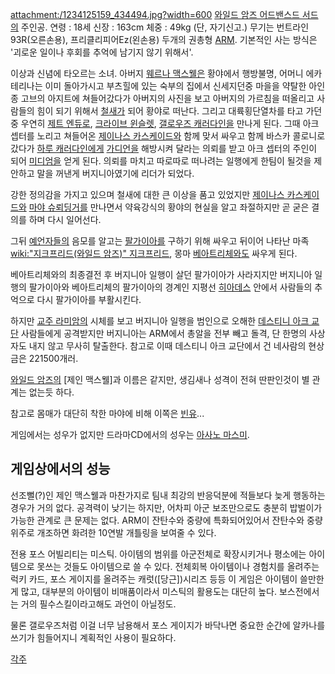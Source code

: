 attachment:/1234125159_434494.jpg?width=600
[[와일드 암즈 어드밴스드 서드]]의 주인공. 
연령 : 18세 신장 : 163cm 체중 : 49kg (단, 자기신고.)
무기는 번트라인93R(오른손용), 프리클리피어Ez(왼손용) 두개의 권총형 [[ARM]].
기본적인 사는 방식은 '괴로운 일이나 후회를 추억에 남기지 않기 위해서'.

이상과 신념에 타오르는 소녀. 아버지 [[웨르나 맥스웰]]은 황야에서 행방불명, 어머니 에카테리나는 이미 돌아가시고 부츠힐에 있는 숙부의 집에서 신세지던중 마을을 약탈한 아인종 고브의 아지트에 쳐들어갔다가 아버지의 사진을 보고 아버지의 가르침을 떠올리고 사람들의 힘이 되기 위해서 [[철새]]가 되어 황야로 떠난다. 그리고 대륙횡단열차를 타고 가던중 우연히 [[제트 엔듀로]], [[크라이브 윈슬렛]], [[갤로우즈 캐러다인]]을 만나게 된다. 그때 아크 셉터를 노리고 쳐들어온 [[제이나스 카스케이드]]와 함께 맞서 싸우고 함께 바스카 콜로니로 갔다가 [[하루 캐러다인]]에게 [[가디언]]을 해방시켜 달라는 의뢰를 받고 아크 셉터의 주인이 되어 [[미디엄]]을 얻게 된다. 의뢰를 마치고 따로따로 떠나려는 일행에게 한팀이 될것을 제안하고 말을 꺼낸게 버지니아였기에 리더가 되었다.

강한 정의감을 가지고 있으며 철새에 대한 큰 이상을 품고 있었지만 [[제이나스 카스케이드]]와 [[마야 슈뢰딩거]]를 만나면서 약육강식의 황야의 현실을 알고 좌절하지만 곧 굳은 결의를 하며 다시 일어선다.

그뒤 [[예언자]]들의 음모를 알고는 [[팔가이아]]를 구하기 위해 싸우고 뒤이어 나타난 마족 [[wiki:"지크프리드(와일드 암즈)" 지크프리드]], 몽마 [[베아트리체]]와도 싸우게 된다.

베아트리체와의 최종결전 후 버지니아 일행이 살던 팔가이아가 사라지지만 버지니아 일행의 팔가이아와 베아트리체의 팔가이아의 경계인 지평선 [[히아데스]] 안에서 사람들의 추억으로 다시 팔가이아를 부활시킨다.

하지만 [[교주 라미암]]의 시체를 보고 버지니아 일행을 범인으로 오해한 [[데스티니 아크 교단]] 사람들에게 공격받지만 버지니아는 ARM에서 총알을 전부 빼고 돌격, 단 한명의 사상자도 내지 않고 무사히 탈출한다. 참고로 이때 데스티니 아크 교단에서 건 네사람의 현상금은 221500개러.

[[와일드 암즈]]의 [제인 맥스웰]과 이름은 같지만, 생김새나 성격이 전혀 딴판인것이 별 관계는 없는듯 하다.

참고로 몸매가 대단히 착한 마야에 비해 이쪽은 [[빈유]]...

게임에서는 성우가 없지만 드라마CD에서의 성우는 [[아사노 마스미]].

== 게임상에서의 성능 ==
선조뻘(?)인 제인 맥스웰과 마찬가지로 팀내 최강의 반응덕분에 적들보다 늦게 행동하는 경우가 거의 없다. 공격력이 낮기는 하지만, 어차피 아군 보조만으로도 충분히 밥벌이가 가능한 관계로 큰 문제는 없다. ARM이 잔탄수와 중량에 특화되어있어서 잔탄수와 중량위주로 개조하면 화려한 10연발 개틀링을 보여줄 수 있다.

전용 포스 어빌리티는 미스틱. 아이템의 범위를 아군전체로 확장시키거나 평소에는 아이템으로 못쓰는 것들도 아이템으로 쓸 수 있다. 전체회복 아이템이나 경험치를 올려주는 럭키 카드, 포스 게이지를 올려주는 캐럿([당근])시리즈 등등 이 게임은 아이템이 쓸만한게 많고, 대부분의 아이템이 비매품이라서 미스틱의 활용도는 대단히 높다. 보스전에서는 거의 필수스킬이라고해도 과언이 아닐정도.

물론 갤로우즈처럼 이걸 너무 남용해서 포스 게이지가 바닥나면 중요한 순간에 알카나를 쓰기가 힘들어지니 계획적인 사용이 필요하다.

[[각주]]
